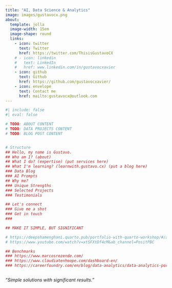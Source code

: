```yaml
---
title: "AI, Data Science & Analytics"
image: images/gustavocx.png
about:
  template: jolla
  image-width: 15em
  image-shape: round
  links:
    - icon: twitter
      text: Twitter
      href: https://twitter.com/ThisisGustavoCX
    # - icon: linkedin
    #   text: LinkedIn
    #   href: www.linkedin.com/in/gustavocxavier
    - icon: github
      text: Github
      href: https://github.com/gustavocxavier/
    - icon: envelope
      text: Contact me
      href: mailto:gustavocx@outlook.com
---
```


```r
#| include: false
#| eval: false

# TODO: ABOUT CONTENT
# TODO: DATA PROJECTS CONTENT
# TODO: BLOG POST CONTENT


# Structure
## Hello, my name is Gustavo.
## Who am I? (about)
## What I do? (expertise) (put services here)
## What I'm learning? (learnwith.gustavo.cx) (put a blog here)
### Data Blog
### AI Prompts
## Why me? 
### Unique Strengths
### Selected Projects
### Testimonials

## Let's connect
### Give me a shot
### Get in touch
### 

## MAKE IT SIMPLE, BUT SIGNIFICANT

# https://deepshamenghani.quarto.pub/portfolio-with-quarto-workshop/#/add-media-links
# https://www.youtube.com/watch?v=xtSFXtDf4cM&ab_channel=PositPBC

## Benchmarks
### https://www.marcosrezende.com/
### https://www.claudiatenhoope.com/dashboard-en/
### https://careerfoundry.com/en/blog/data-analytics/data-analytics-portfolio-examples/



```

*"Simple solutions with significant results."*


```{=html}
<!-- 

<iframe width="780" height="500" src="https://calendly.com/gustavocx/30m" title="Book a session"></iframe>


I’m passionate about the purpose of helping others by sharing knowledge. I like the idea of challenging myself to find data-driven solutions, either it's a practical problem in a real business or an academic problem.
-->
```
